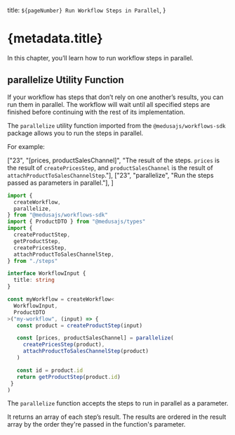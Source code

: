   title: `${pageNumber} Run Workflow Steps in Parallel`,
}

# {metadata.title}

In this chapter, you’ll learn how to run workflow steps in parallel.

## parallelize Utility Function

If your workflow has steps that don’t rely on one another’s results, you can run them in parallel. The workflow will wait until all specified steps are finished before continuing with the rest of its implementation.

The `parallelize` utility function imported from the `@medusajs/workflows-sdk` package allows you to run the steps in parallel.

For example:

  ["23", "[prices, productSalesChannel]", "The result of the steps. `prices` is the result of `createPricesStep`, and `productSalesChannel` is the result of `attachProductToSalesChannelStep`."],
  ["23", "parallelize", "Run the steps passed as parameters in parallel."],
]

```ts highlights={highlights} collapsibleLines="1-12" expandButtonLabel="Show Imports"
import {
  createWorkflow,
  parallelize,
} from "@medusajs/workflows-sdk"
import { ProductDTO } from "@medusajs/types"
import {
  createProductStep,
  getProductStep,
  createPricesStep,
  attachProductToSalesChannelStep,
} from "./steps"

interface WorkflowInput {
  title: string
}

const myWorkflow = createWorkflow<
  WorkflowInput,
  ProductDTO
>("my-workflow", (input) => {
   const product = createProductStep(input)

   const [prices, productSalesChannel] = parallelize(
     createPricesStep(product),
     attachProductToSalesChannelStep(product)
   )

   const id = product.id
   return getProductStep(product.id)
 }
)
```

The `parallelize` function accepts the steps to run in parallel as a parameter.

It returns an array of each step’s result. The results are ordered in the result array by the order they're passed in the function's parameter.
